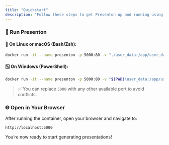 ```yaml
---
title: "Quickstart"
description: "Follow these steps to get Presenton up and running using Docker"
---
```


### 🚀 Run Presenton

#### 🔧 On Linux or macOS (Bash/Zsh):

```bash
docker run -it --name presenton -p 5000:80 -v "./user_data:/app/user_data" ghcr.io/presenton/presenton:latest
````

#### 🪟 On Windows (PowerShell):

```bash
docker run -it --name presenton -p 5000:80 -v "${PWD}\user_data:/app/user_data" ghcr.io/presenton/presenton:latest
```

> ✅ You can replace `5000` with any other available port to avoid conflicts.


### 🌐 Open in Your Browser

After running the container, open your browser and navigate to:

```
http://localhost:5000
```

You’re now ready to start generating presentations!
